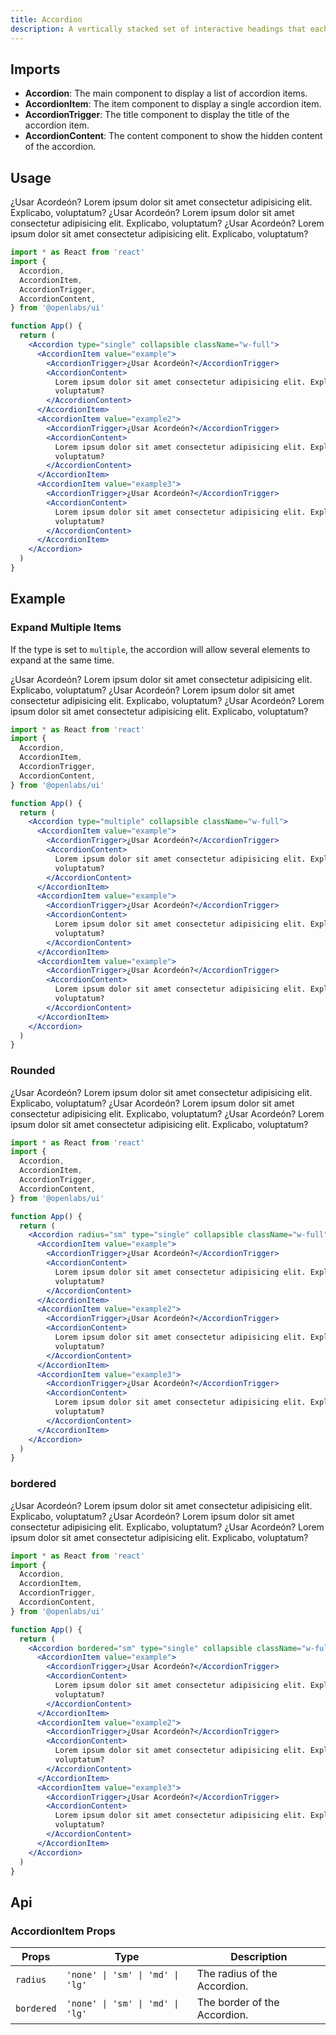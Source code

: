 ```yaml
---
title: Accordion
description: A vertically stacked set of interactive headings that each reveal a section of content.
---
```


## Imports
- **Accordion**: The main component to display a list of accordion items.
- **AccordionItem**: The item component to display a single accordion item.
- **AccordionTrigger**: The title component to display the title of the accordion item.
- **AccordionContent**: The content component to show the hidden content of the accordion.

## Usage

<AccordionUi type="single" collapsible className="w-full">
  <AccordionItem value="example" className="[&>h3]:m-0 m-0 p-0">
    <AccordionTrigger>¿Usar Acordeón?</AccordionTrigger>
    <AccordionContent className="m-0 [&>p]:m-0">
      Lorem ipsum dolor sit amet consectetur adipisicing elit. Explicabo,
      voluptatum?
    </AccordionContent>
  </AccordionItem>
  <AccordionItem value="example2" className="[&>h3]:m-0 m-0 p-0">
    <AccordionTrigger>¿Usar Acordeón?</AccordionTrigger>
    <AccordionContent className="m-0 [&>p]:m-0">
      Lorem ipsum dolor sit amet consectetur adipisicing elit. Explicabo,
      voluptatum?
    </AccordionContent>
  </AccordionItem>
  <AccordionItem value="example3" className="[&>h3]:m-0 m-0 p-0">
    <AccordionTrigger>¿Usar Acordeón?</AccordionTrigger>
    <AccordionContent className="m-0 [&>p]:m-0">
      Lorem ipsum dolor sit amet consectetur adipisicing elit. Explicabo,
      voluptatum?
    </AccordionContent>
  </AccordionItem>
</AccordionUi>

```jsx
import * as React from 'react'
import {
  Accordion,
  AccordionItem,
  AccordionTrigger,
  AccordionContent,
} from '@openlabs/ui'

function App() {
  return (
    <Accordion type="single" collapsible className="w-full">
      <AccordionItem value="example">
        <AccordionTrigger>¿Usar Acordeón?</AccordionTrigger>
        <AccordionContent>
          Lorem ipsum dolor sit amet consectetur adipisicing elit. Explicabo,
          voluptatum?
        </AccordionContent>
      </AccordionItem>
      <AccordionItem value="example2">
        <AccordionTrigger>¿Usar Acordeón?</AccordionTrigger>
        <AccordionContent>
          Lorem ipsum dolor sit amet consectetur adipisicing elit. Explicabo,
          voluptatum?
        </AccordionContent>
      </AccordionItem>
      <AccordionItem value="example3">
        <AccordionTrigger>¿Usar Acordeón?</AccordionTrigger>
        <AccordionContent>
          Lorem ipsum dolor sit amet consectetur adipisicing elit. Explicabo,
          voluptatum?
        </AccordionContent>
      </AccordionItem>
    </Accordion>
  )
}
```

## Example

### Expand Multiple Items

If the type is set to `multiple`, the accordion will allow several elements to expand at the same time. 

<AccordionUi type="multiple" collapsible className="w-full">
  <AccordionItem value="example" className="[&>h3]:m-0 m-0 p-0">
    <AccordionTrigger>¿Usar Acordeón?</AccordionTrigger>
    <AccordionContent className="m-0 [&>p]:m-0">
      Lorem ipsum dolor sit amet consectetur adipisicing elit. Explicabo,
      voluptatum?
    </AccordionContent>
  </AccordionItem>
  <AccordionItem value="example" className="[&>h3]:m-0 m-0 p-0">
    <AccordionTrigger>¿Usar Acordeón?</AccordionTrigger>
    <AccordionContent className="m-0 [&>p]:m-0">
      Lorem ipsum dolor sit amet consectetur adipisicing elit. Explicabo,
      voluptatum?
    </AccordionContent>
  </AccordionItem>
  <AccordionItem value="example" className="[&>h3]:m-0 m-0 p-0">
    <AccordionTrigger>¿Usar Acordeón?</AccordionTrigger>
    <AccordionContent className="m-0 [&>p]:m-0">
      Lorem ipsum dolor sit amet consectetur adipisicing elit. Explicabo,
      voluptatum?
    </AccordionContent>
  </AccordionItem>
</AccordionUi>

```jsx
import * as React from 'react'
import {
  Accordion,
  AccordionItem,
  AccordionTrigger,
  AccordionContent,
} from '@openlabs/ui'

function App() {
  return (
    <Accordion type="multiple" collapsible className="w-full">
      <AccordionItem value="example">
        <AccordionTrigger>¿Usar Acordeón?</AccordionTrigger>
        <AccordionContent>
          Lorem ipsum dolor sit amet consectetur adipisicing elit. Explicabo,
          voluptatum?
        </AccordionContent>
      </AccordionItem>
      <AccordionItem value="example">
        <AccordionTrigger>¿Usar Acordeón?</AccordionTrigger>
        <AccordionContent>
          Lorem ipsum dolor sit amet consectetur adipisicing elit. Explicabo,
          voluptatum?
        </AccordionContent>
      </AccordionItem>
      <AccordionItem value="example">
        <AccordionTrigger>¿Usar Acordeón?</AccordionTrigger>
        <AccordionContent>
          Lorem ipsum dolor sit amet consectetur adipisicing elit. Explicabo,
          voluptatum?
        </AccordionContent>
      </AccordionItem>
    </Accordion>
  )
}
```

### Rounded

<AccordionUi radius="md" type="single" collapsible className="w-full bg-default-50">
  <AccordionItem value="example" className="[&>h3]:m-0 m-0 p-0">
    <AccordionTrigger>¿Usar Acordeón?</AccordionTrigger>
    <AccordionContent className="m-0 [&>p]:m-0">
      Lorem ipsum dolor sit amet consectetur adipisicing elit. Explicabo,
      voluptatum?
    </AccordionContent>
  </AccordionItem>
  <AccordionItem value="example2" className="[&>h3]:m-0 m-0 p-0">
    <AccordionTrigger>¿Usar Acordeón?</AccordionTrigger>
    <AccordionContent className="m-0 [&>p]:m-0">
      Lorem ipsum dolor sit amet consectetur adipisicing elit. Explicabo,
      voluptatum?
    </AccordionContent>
  </AccordionItem>
  <AccordionItem value="example3" className="[&>h3]:m-0 m-0 p-0">
    <AccordionTrigger>¿Usar Acordeón?</AccordionTrigger>
    <AccordionContent className="m-0 [&>p]:m-0">
      Lorem ipsum dolor sit amet consectetur adipisicing elit. Explicabo,
      voluptatum?
    </AccordionContent>
  </AccordionItem>
</AccordionUi>

```jsx
import * as React from 'react'
import {
  Accordion,
  AccordionItem,
  AccordionTrigger,
  AccordionContent,
} from '@openlabs/ui'

function App() {
  return (
    <Accordion radius="sm" type="single" collapsible className="w-full">
      <AccordionItem value="example">
        <AccordionTrigger>¿Usar Acordeón?</AccordionTrigger>
        <AccordionContent>
          Lorem ipsum dolor sit amet consectetur adipisicing elit. Explicabo,
          voluptatum?
        </AccordionContent>
      </AccordionItem>
      <AccordionItem value="example2">
        <AccordionTrigger>¿Usar Acordeón?</AccordionTrigger>
        <AccordionContent>
          Lorem ipsum dolor sit amet consectetur adipisicing elit. Explicabo,
          voluptatum?
        </AccordionContent>
      </AccordionItem>
      <AccordionItem value="example3">
        <AccordionTrigger>¿Usar Acordeón?</AccordionTrigger>
        <AccordionContent>
          Lorem ipsum dolor sit amet consectetur adipisicing elit. Explicabo,
          voluptatum?
        </AccordionContent>
      </AccordionItem>
    </Accordion>
  )
}
```

### bordered

<AccordionUi bordered="sm" type="single" collapsible className="w-full">
  <AccordionItem value="example" className="[&>h3]:m-0 m-0 p-0">
    <AccordionTrigger>¿Usar Acordeón?</AccordionTrigger>
    <AccordionContent className="m-0 [&>p]:m-0">
      Lorem ipsum dolor sit amet consectetur adipisicing elit. Explicabo,
      voluptatum?
    </AccordionContent>
  </AccordionItem>
  <AccordionItem value="example2" className="[&>h3]:m-0 m-0 p-0">
    <AccordionTrigger>¿Usar Acordeón?</AccordionTrigger>
    <AccordionContent className="m-0 [&>p]:m-0">
      Lorem ipsum dolor sit amet consectetur adipisicing elit. Explicabo,
      voluptatum?
    </AccordionContent>
  </AccordionItem>
  <AccordionItem value="example3" className="[&>h3]:m-0 m-0 p-0">
    <AccordionTrigger>¿Usar Acordeón?</AccordionTrigger>
    <AccordionContent className="m-0 [&>p]:m-0">
      Lorem ipsum dolor sit amet consectetur adipisicing elit. Explicabo,
      voluptatum?
    </AccordionContent>
  </AccordionItem>
</AccordionUi>

```jsx
import * as React from 'react'
import {
  Accordion,
  AccordionItem,
  AccordionTrigger,
  AccordionContent,
} from '@openlabs/ui'

function App() {
  return (
    <Accordion bordered="sm" type="single" collapsible className="w-full">
      <AccordionItem value="example">
        <AccordionTrigger>¿Usar Acordeón?</AccordionTrigger>
        <AccordionContent>
          Lorem ipsum dolor sit amet consectetur adipisicing elit. Explicabo,
          voluptatum?
        </AccordionContent>
      </AccordionItem>
      <AccordionItem value="example2">
        <AccordionTrigger>¿Usar Acordeón?</AccordionTrigger>
        <AccordionContent>
          Lorem ipsum dolor sit amet consectetur adipisicing elit. Explicabo,
          voluptatum?
        </AccordionContent>
      </AccordionItem>
      <AccordionItem value="example3">
        <AccordionTrigger>¿Usar Acordeón?</AccordionTrigger>
        <AccordionContent>
          Lorem ipsum dolor sit amet consectetur adipisicing elit. Explicabo,
          voluptatum?
        </AccordionContent>
      </AccordionItem>
    </Accordion>
  )
}
```

## Api

### AccordionItem Props

| Props | Type | Description |
| --- | --- | --- |
| `radius` | `'none' \| 'sm' \| 'md' \| 'lg'` | The radius of the Accordion. |
| `bordered` | `'none' \| 'sm' \| 'md' \| 'lg'` | The border of the Accordion. |
